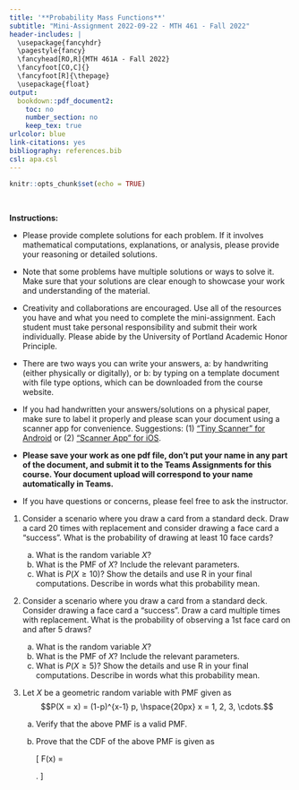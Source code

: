 ```yaml
---
title: '**Probability Mass Functions**'
subtitle: "Mini-Assignment 2022-09-22 - MTH 461 - Fall 2022"
header-includes: |
  \usepackage{fancyhdr}
  \pagestyle{fancy}
  \fancyhead[RO,R]{MTH 461A - Fall 2022}
  \fancyfoot[CO,C]{}
  \fancyfoot[R]{\thepage}
  \usepackage{float}
output:
  bookdown::pdf_document2:
    toc: no
    number_section: no
    keep_tex: true
urlcolor: blue
link-citations: yes
bibliography: references.bib
csl: apa.csl
---
```


```r
knitr::opts_chunk$set(echo = TRUE)
```

\

**Instructions:**
 
 * Please provide complete solutions for each problem. If it involves mathematical computations, explanations, or analysis, please provide your reasoning or detailed solutions.
 
 * Note that some problems have multiple solutions or ways to solve it. Make sure that your solutions are clear enough to showcase your work and understanding of the material.
 
 * Creativity and collaborations are encouraged. Use all of the resources you have and what you need to complete the mini-assignment. Each student must take personal responsibility and submit their work individually. Please abide by the University of Portland Academic Honor Principle.
 
 * There are two ways you can write your answers, a: by handwriting (either physically or digitally), or b: by typing on a template document with file type options, which can be downloaded from the course website.
 
 * If you had handwritten your answers/solutions on a physical paper, make sure to label it properly and please scan your document using a scanner app for convenience. Suggestions: (1) ["Tiny Scanner" for Android](https://play.google.com/store/apps/details?id=com.appxy.tinyscanner&hl=en_US&gl=US){target="_blank"} or (2) ["Scanner App" for iOS](https://apps.apple.com/us/app/scanner-app-scan-pdf-document/id595563753){target="_blank"}.
 
 * **Please save your work as one pdf file, don't put your name in any part of the document, and submit it to the Teams Assignments for this course. Your document upload will correspond to your name automatically in Teams.**
 
 * If you have questions or concerns, please feel free to ask the instructor.

\newpage
  
1. Consider a scenario where you draw a card from a standard deck. Draw a card 20 times with replacement and consider drawing a face card a "success". What is the probability of drawing at least 10 face cards?
    
    a. What is the random variable $X$?
    b. What is the PMF of $X$? Include the relevant parameters.
    c. What is $P(X \ge 10)$? Show the details and use R in your final computations. Describe in words what this probability mean.
    
2. Consider a scenario where you draw a card from a standard deck. Consider drawing a face card a "success". Draw a card multiple times with replacement. What is the probability of observing a 1st face card on and after 5 draws?

    a. What is the random variable $X$?
    b. What is the PMF of $X$? Include the relevant parameters.
    c. What is $P(X \ge 5)$? Show the details and use R in your final computations. Describe in words what this probability mean.
    
3. Let $X$ be a geometric random variable with PMF given as
$$P(X = x) = (1-p)^{x-1} p, \hspace{20px} x = 1, 2, 3, \cdots.$$

    a. Verify that the above PMF is a valid PMF.
    b. Prove that the CDF of the above PMF is given as
        
        \[
        F(x) = \begin{cases}
                  1-(1-p)^{x} & \text{ if } x \ge 1  \\
                  0 & \text{ if } x < 1 \\
               \end{cases}.
        \]
  